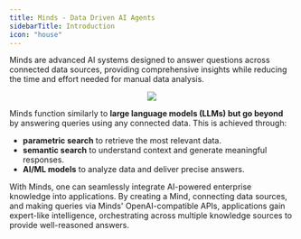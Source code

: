 ```yaml
---
title: Minds - Data Driven AI Agents
sidebarTitle: Introduction
icon: "house"
---
```


Minds are advanced AI systems designed to answer questions across connected data sources, providing comprehensive insights while reducing the time and effort needed for manual data analysis.

<p align="center">
  <img src="/assets/minds/MindsWorkflow.png"/>
</p>

Minds function similarly to **large language models (LLMs) but go beyond** by answering queries using any connected data. This is achieved through:

* **parametric search** to retrieve the most relevant data.
* **semantic search** to understand context and generate meaningful responses.
* **AI/ML models** to analyze data and deliver precise answers.

With Minds, one can seamlessly integrate AI-powered enterprise knowledge into applications. By creating a Mind, connecting data sources, and making queries via Minds' OpenAI-compatible APIs, applications gain expert-like intelligence, orchestrating across multiple knowledge sources to provide well-reasoned answers.
